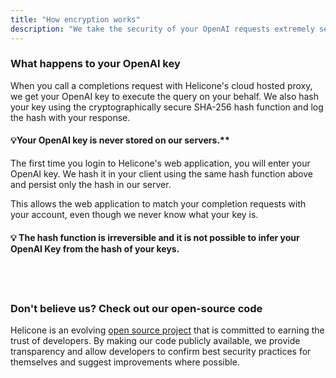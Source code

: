 ```yaml
---
title: "How encryption works"
description: "We take the security of your OpenAI requests extremely seriously"
---
```


### What happens to your OpenAI key

When you call a completions request with Helicone's cloud hosted proxy, we get
your OpenAI key to execute the query on your behalf. We also hash your key using
the cryptographically secure SHA-256 hash function and log the hash with your
response.

#### 💡Your OpenAI key is never stored on our servers.\*\*

The first time you login to Helicone's web application, you will enter your
OpenAI key. We hash it in your client using the same hash function above and
persist only the hash in our server.

This allows the web application to match your completion requests with your
account, even though we never know what your key is.

#### 💡 The hash function is irreversible and it is not possible to infer your OpenAI Key from the hash of your keys.

## <br />

### Don't believe us? Check out our open-source code

Helicone is an evolving [open source project](https://github.com/Helicone/valyr)
that is committed to earning the trust of developers. By making our code
publicly available, we provide transparency and allow developers to confirm best
security practices for themselves and suggest improvements where possible.
